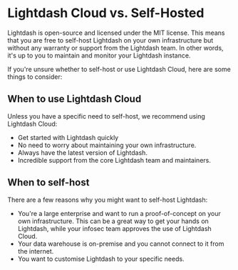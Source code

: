# Lightdash Cloud vs. Self-Hosted

Lightdash is open-source and licensed under the MIT license. This means that you are free to self-host Lightdash on 
your own infrastructure but without any warranty or support from the Lightdash team. In other words, it's up to you 
to maintain and monitor your Lightdash instance.

If you're unsure whether to self-host or use Lightdash Cloud, here are some things to consider:

## When to use Lightdash Cloud

Unless you have a specific need to self-host, we recommend using Lightdash Cloud:

- Get started with Lightdash quickly
- No need to worry about maintaining your own infrastructure.
- Always have the latest version of Lightdash.
- Incredible support from the core Lightdash team and maintainers.

## When to self-host

There are a few reasons why you might want to self-host Lightdash:

- You're a large enterprise and want to run a proof-of-concept on your own infrastructure. This can be a great way 
  to get your hands on Lightdash, while your infosec team approves the use of Lightdash Cloud.
- Your data warehouse is on-premise and you cannot connect to it from the internet.
- You want to customise Lightdash to your specific needs. 

